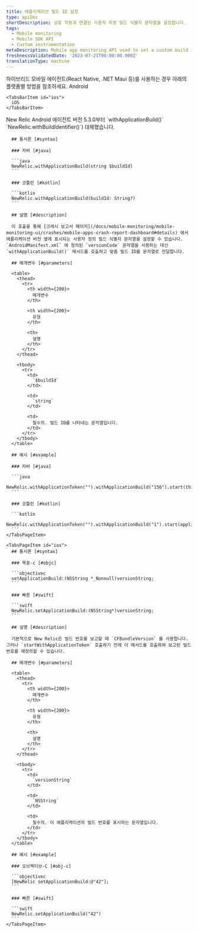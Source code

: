 ```yaml
---
title: 애플리케이션 빌드 ID 설정
type: apiDoc
shortDescription: 상호 작용과 연결된 사용자 지정 빌드 식별자 문자열을 설정합니다.
tags:
  - Mobile monitoring
  - Mobile SDK API
  - Custom instrumentation
metaDescription: Mobile app monitoring API used to set a custom build identifier string that is associated with an interaction.
freshnessValidatedDate: '2023-07-21T00:00:00.000Z'
translationType: machine
---
```


<Callout variant="important">
  하이브리드 모바일 에이전트(React Native, .NET Maui 등)를 사용하는 경우 아래의 플랫폼별 방법을 참조하세요.
</Callout>

<Tabs>
  <TabsBar>
    <TabsBarItem id="android">
      Android
    </TabsBarItem>

    <TabsBarItem id="ios">
      iOS
    </TabsBarItem>
  </TabsBar>

  <TabsPages>
    <TabsPageItem id="android">
      <Callout variant="important">
        New Relic Android 에이전트 버전 5.3.0부터 `withApplicationBuild()` `NewRelic.withBuildIdentifier()`) 대체했습니다.
      </Callout>

      ## 통사론 [#syntax]

      ### 자바 [#java]

      ```java
      NewRelic.withApplicationBuild(string $buildId)
      ```

      ### 코틀린 [#kotlin]

      ```kotlin
      NewRelic.withApplicationBuild(buildId: String?)
      ```

      ## 설명 [#description]

      이 호출을 통해 [크래시 보고서 페이지](/docs/mobile-monitoring/mobile-monitoring-ui/crashes/mobile-apps-crash-report-dashboard#details) 에서 애플리케이션 버전 옆에 표시되는 사용자 정의 빌드 식별자 문자열을 설정할 수 있습니다. `AndroidManifest.xml` 에 정의된 `versionCode` 문자열을 사용하는 대신 `withApplicationBuild()` 메서드를 호출하고 맞춤 빌드 ID를 문자열로 전달합니다.

      ## 매개변수 [#parameters]

      <table>
        <thead>
          <tr>
            <th width={200}>
              매개변수
            </th>

            <th width={200}>
              유형
            </th>

            <th>
              설명
            </th>
          </tr>
        </thead>

        <tbody>
          <tr>
            <td>
              `$buildId`
            </td>

            <td>
              `string`
            </td>

            <td>
              필수의. 빌드 ID를 나타내는 문자열입니다.
            </td>
          </tr>
        </tbody>
      </table>

      ## 예시 [#example]

      ### 자바 [#java]

      ```java
      NewRelic.withApplicationToken("").withApplicationBuild("156").start(this.getApplication());
      ```

      ### 코틀린 [#kotlin]

      ```kotlin
      NewRelic.withApplicationToken("").withApplicationBuild("1").start(applicationContext)
      ```
    </TabsPageItem>

    <TabsPageItem id="ios">
      ## 통사론 [#syntax]

      ### 목표-c [#objc]

      ```objectivec
      setApplicationBuild:(NSString *_Nonnull)versionString;
      ```

      ### 빠른 [#swift]

      ```swift
      NewRelic.setApplicationBuild:(NSString*)versionString;
      ```

      ## 설명 [#description]

      기본적으로 New Relic은 빌드 번호를 보고할 때 `CFBundleVersion` 를 사용합니다. 그러나 `startWithApplicationToken` 호출하기 전에 이 메서드를 호출하여 보고된 빌드 번호를 재정의할 수 있습니다.

      ## 매개변수 [#parameters]

      <table>
        <thead>
          <tr>
            <th width={200}>
              매개변수
            </th>

            <th width={200}>
              유형
            </th>

            <th>
              설명
            </th>
          </tr>
        </thead>

        <tbody>
          <tr>
            <td>
              `versionString`
            </td>

            <td>
              `NSString`
            </td>

            <td>
              필수의. 이 애플리케이션의 빌드 번호를 표시하는 문자열입니다.
            </td>
          </tr>
        </tbody>
      </table>

      ## 예시 [#example]

      ### 오브젝티브-C [#obj-c]

      ```objectivec
      [NewRelic setApplicationBuild:@"42"];
      ```

      ### 빠른 [#swift]

      ```swift
      NewRelic.setApplicationBuild("42")
      ```
    </TabsPageItem>
  </TabsPages>
</Tabs>
